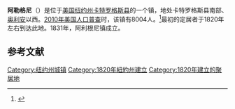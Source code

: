 {{NoteTA|zh-tw:亞利加尼;zh-cn:阿勒格尼}}
{{not|阿勒格尼县 (纽约州)}}
{{Geobox
| Settlement
<!-- *** Name section *** -->
| name                        = 阿勒格尼
| native_name                 = 
| other_name                  = 
| other_name1                 = 
| category                    = 镇
<!-- *** Image *** -->
| image                       = 
| image_size                  =    
| image_caption               = 
<!-- *** Symbols *** -->
| flag                        = 
| flag_size                   =    
| symbol                      = 
| symbol_size                 =    
<!-- *** Nickname & motto *** -->
| nickname                    = 
| nickname1                   = 
| motto                       = 
<!-- *** Country etc. *** -->
| country                     = 美国
| state                       = [[纽约州|纽约州]]
| region_type                 = 县
| region                      = [[卡特罗格斯县_(纽约州)|卡特罗格斯县]]
| district_type               = 
| district                    = 
<!-- *** Geography *** -->
| area_imperial               = 71.7
| area_land_imperial          = 71.2
| area_water_imperial         = 0.5
| area_water_percentage       = auto
| area_percentage_round       = 2
| area_round                  = 1
| location                    =
| lat_d                       = 42 
| lat_m                       = 05
| lat_s                       = 22
| lat_NS                      = N
| long_d                      = 78      
| long_m                      = 29
| long_s                      = 37
| long_EW                     = W
| elevation_imperial          = 1421
| elevation_round             = 1
<!-- *** Population *** -->
| population_as_of            = [[2010年美国人口普查|2010]]
| population                  = 8004
| population_density_imperial = auto
| population_density_round    = 1
<!-- *** Government *** -->
| established_type            = 建镇
| established                 = 1831
| leader_type                 =
| leader                      = 
| leader1_type                = 
| leader1                     =

<!-- *** Various codes *** -->
| timezone                    = [[Eastern_Time_Zone|EST]]
| utc_offset                  = -5
| timezone_DST                = [[Eastern_Daylight_Time|EDT]]
| utc_offset_DST              = -4
| postal_code                 = 14706
| postal_code_type            = ZIP code
| area_code                   = [[Area_code_716|716]] 
| area_code_type              =  
| code2_type                  =
| code2                       =
<!-- *** Free fields *** -->
| free_type                   =  
| free                        =
| free1_type                  =  
| free1                       = 
<!-- *** Map section *** -->
| map                         = 
| map_caption                 = 
| map1                        = New York Locator Map with US.PNG
| map1_caption                =
| map1_locator                = New York
| map2                        = <!--replaced with inset map above-->
| map2_caption                = 
<!-- *** Website *** -->
| website                     = [http://allegany.org/town.php?Town%20of%20Allegany 阿勒格尼镇]
}}
'''阿勒格尼'''（{{lang-en|Allegany}}）是位于[[美国|美国]][[纽约州|纽约州]][[卡特罗格斯县_(纽约州)|卡特罗格斯县]]的一个镇，地处卡特罗格斯县南部、[[奥利安|奥利安]]以西。[[2010年美国人口普查|2010年美国人口普查]]时，该镇有8004人。<ref name>{{cite web|url=http://factfinder2.census.gov|publisher=[[United_States_Census_Bureau|United States Census Bureau]]|title=American FactFinder|accessdate=2020-09-21|archive-date=2013-09-11|archive-url=https://web.archive.org/web/20130911234518/http://factfinder2.census.gov/|dead-url=no}}</ref>最初的定居者于1820年左右到达此地。1831年，阿利根尼镇成立。

== 参考文献 ==
{{reflist}}

{{NY-stub}}
[[Category:纽约州城镇|Category:纽约州城镇]]
[[Category:1820年紐約州建立|Category:1820年紐約州建立]]
[[Category:1820年建立的聚居地|Category:1820年建立的聚居地]]